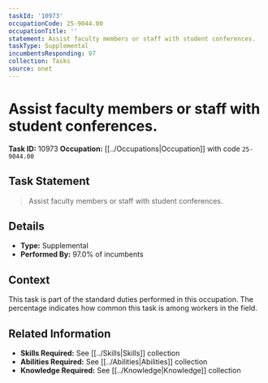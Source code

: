 ```yaml
---
taskId: '10973'
occupationCode: 25-9044.00
occupationTitle: ''
statement: Assist faculty members or staff with student conferences.
taskType: Supplemental
incumbentsResponding: 97
collection: Tasks
source: onet
---
```

# Assist faculty members or staff with student conferences.

**Task ID:** 10973
**Occupation:** [[../Occupations|Occupation]] with code `25-9044.00`

## Task Statement

> Assist faculty members or staff with student conferences.

## Details

- **Type:** Supplemental
- **Performed By:** 97.0% of incumbents

## Context

This task is part of the standard duties performed in this occupation. The percentage indicates how common this task is among workers in the field.

## Related Information

- **Skills Required:** See [[../Skills|Skills]] collection
- **Abilities Required:** See [[../Abilities|Abilities]] collection
- **Knowledge Required:** See [[../Knowledge|Knowledge]] collection
